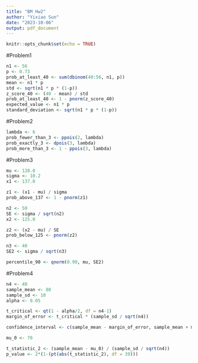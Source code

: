 ```yaml
---
title: "BM Hw2"
author: "Yixiao Sun"
date: "2023-10-06"
output: pdf_document
---
```


```r
knitr::opts_chunk$set(echo = TRUE)
```

#Problem1
```r
n1 <- 56
p <- 0.73
prob_at_least_40 <- sum(dbinom(40:56, n1, p))
mean <- n1 * p
std <- sqrt(n1 * p * (1-p))
z_score_40 <- (40 - mean) / std
prob_at_least_40 <- 1 - pnorm(z_score_40)
expected_value <- n1 * p
standard_deviation <- sqrt(n1 * p * (1-p))
```

#Problem2
```r
lambda <- 6
prob_fewer_than_3 <- ppois(2, lambda)
prob_exactly_3 <- dpois(3, lambda)
prob_more_than_3 <- 1 - ppois(3, lambda)
```

#Problem3
```r
mu <- 128.0
sigma <- 10.2
x1 <- 137.0

z1 <- (x1 - mu) / sigma
prob_above_137 <- 1 - pnorm(z1)

n2 <- 50
SE <- sigma / sqrt(n2)
x2 <- 125.0

z2 <- (x2 - mu) / SE
prob_below_125 <- pnorm(z2)

n3 <- 40
SE2 <- sigma / sqrt(n3)

percentile_90 <- qnorm(0.90, mu, SE2)

```

#Problem4
```r
n4 <- 40
sample_mean <- 80
sample_sd <- 10
alpha <- 0.05

t_critical <- qt(1 - alpha/2, df = n4-1)
margin_of_error <- t_critical * (sample_sd / sqrt(n4))

confidence_interval <- c(sample_mean - margin_of_error, sample_mean + margin_of_error)

mu_0 <- 70

t_statistic_2 <- (sample_mean - mu_0) / (sample_sd / sqrt(n4))
p_value <- 2*(1-(pt(abs(t_statistic_2), df = 39)))

```




